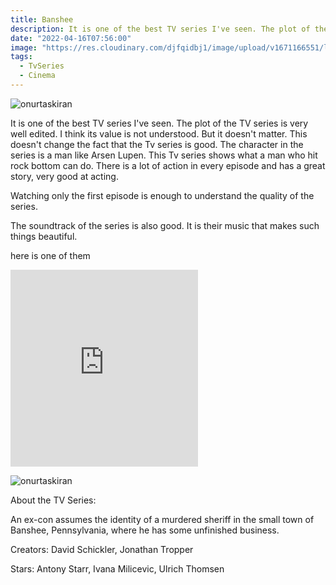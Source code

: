 ```yaml
---
title: Banshee
description: It is one of the best TV series I've seen. The plot of the TV series is very well edited. I think its value is not understood.
date: "2022-04-16T07:56:00"
image: "https://res.cloudinary.com/djfqidbj1/image/upload/v1671166551/lbwhtwwlutct75m54h93.jpg"
tags:
  - TvSeries
  - Cinema
---
```


<img
  className="w-full rounded-xl"
  src="https://res.cloudinary.com/djfqidbj1/image/upload/v1671166551/lbwhtwwlutct75m54h93.jpg"
  alt="onurtaskiran"
/>

It is one of the best TV series I've seen. The plot of the TV series is very well edited. I think its value is not understood. But it doesn't matter. This doesn't change the fact that the Tv series is good. The character in the series is a man like Arsen Lupen. This Tv series shows what a man who hit rock bottom can do. There is a lot of action in every episode and has a great story, very good at acting.

Watching only the first episode is enough to understand the quality of the series.

The soundtrack of the series is also good. It is their music that makes such things beautiful.

here is one of them

<iframe
  className="w-full"
  height="315"
  src="https://www.youtube.com/embed/Uzo452DOGTQ?list=PLEXBPnSnnIBIwjMv425J5oXaY95eqYsA1"
  frameborder="0"
  allow="accelerometer; autoplay; encrypted-media; gyroscope; picture-in-picture"
  allowfullscreen></iframe>

<img
  className="w-full rounded-xl"
  src="https://res.cloudinary.com/djfqidbj1/image/upload/v1704633286/koqgfkogx4t8vcvijkam.jpg"
  alt="onurtaskiran"
/>

About the TV Series:

An ex-con assumes the identity of a murdered sheriff in the small town of Banshee, Pennsylvania, where he has some unfinished business.

Creators: David Schickler, Jonathan Tropper

Stars: Antony Starr, Ivana Milicevic, Ulrich Thomsen
